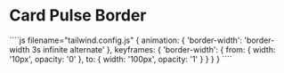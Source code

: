 # Card Pulse Border



<ComponentPlayground isCentered name="card-pulse-border" >
````js filename="tailwind.config.js"
{
    animation: {
      'border-width': 'border-width 3s infinite alternate'
    },
    keyframes: {
      'border-width': {
        from: { width: '10px', opacity: '0' },
        to: { width: '100px', opacity: '1' }
      }
   }
}
````
</ ComponentPlayground>




